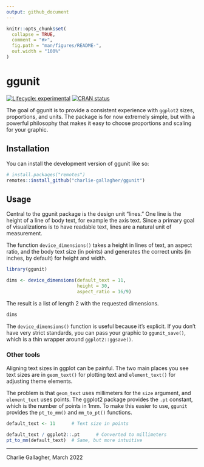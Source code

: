 ```yaml
---
output: github_document
---
```


<!-- README.md is generated from README.Rmd. Please edit that file -->

```r
knitr::opts_chunk$set(
  collapse = TRUE,
  comment = "#>",
  fig.path = "man/figures/README-",
  out.width = "100%"
)
```

# ggunit

<!-- badges: start -->
[![Lifecycle: experimental](https://img.shields.io/badge/lifecycle-experimental-orange.svg)](https://lifecycle.r-lib.org/articles/stages.html#experimental)
[![CRAN status](https://www.r-pkg.org/badges/version/ggunit)](https://CRAN.R-project.org/package=ggunit)
<!-- badges: end -->

The goal of ggunit is to provide a consistent experience with `ggplot2` sizes,
proportions, and units. The package is for now extremely simple, but with a 
powerful philosophy that makes it easy to choose proportions and scaling for 
your graphic. 

## Installation

You can install the development version of ggunit like so:

``` r
# install.packages("remotes")
remotes::install_github("charlie-gallagher/ggunit")
```

## Usage
Central to the ggunit package is the design unit "lines." One line is the 
height of a line of body text, for example the axis text. Since a primary goal
of visualizations is to have readable text, lines are a natural unit of
measurement. 

The function `device_dimensions()` takes a height in lines of text, an aspect
ratio, and the body text size (in points) and generates the correct units (in
inches, by default) for height and width. 

```r
library(ggunit)

dims <- device_dimensions(default_text = 11, 
                          height = 30, 
                          aspect_ratio = 16/9)
```

The result is a list of length 2 with the requested dimensions. 

```r
dims
```

The `device_dimensions()` function is useful because it's explicit. If you don't
have very strict standards, you can pass your graphic to `ggunit_save()`, which
is a thin wrapper around `ggplot2::ggsave()`. 

### Other tools
Aligning text sizes in ggplot can be painful. The two main places you see text
sizes are in `geom_text()` for plotting text and `element_text()` for adjusting
theme elements. 

The problem is that `geom_text` uses millimeters for the `size` argument, and 
`element_text` uses points. The ggplot2 package provides the `.pt` constant, 
which is the number of points in 1mm. To make this easier to use, `ggunit` 
provides the `pt_to_mm()` and `mm_to_pt()` functions. 

```r
default_text <- 11      # Text size in points

default_text / ggplot2::.pt      # Converted to millimeters
pt_to_mm(default_text)  # Same, but more intuitive
```



---

Charlie Gallagher, March 2022
